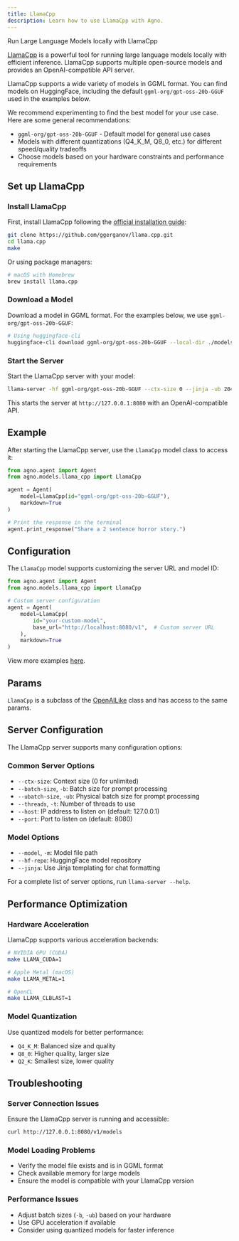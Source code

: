 ```yaml
---
title: LlamaCpp
description: Learn how to use LlamaCpp with Agno.
---
```


Run Large Language Models locally with LlamaCpp

[LlamaCpp](https://github.com/ggerganov/llama.cpp) is a powerful tool for running large language models locally with efficient inference. LlamaCpp supports multiple open-source models and provides an OpenAI-compatible API server.

LlamaCpp supports a wide variety of models in GGML format. You can find models on HuggingFace, including the default `ggml-org/gpt-oss-20b-GGUF` used in the examples below.

We recommend experimenting to find the best model for your use case. Here are some general recommendations:

- `ggml-org/gpt-oss-20b-GGUF` - Default model for general use cases
- Models with different quantizations (Q4_K_M, Q8_0, etc.) for different speed/quality tradeoffs
- Choose models based on your hardware constraints and performance requirements

## Set up LlamaCpp

### Install LlamaCpp

First, install LlamaCpp following the [official installation guide](https://github.com/ggerganov/llama.cpp):

```bash install
git clone https://github.com/ggerganov/llama.cpp.git
cd llama.cpp
make
```

Or using package managers:

```bash brew install
# macOS with Homebrew
brew install llama.cpp
```

### Download a Model

Download a model in GGML format. For the examples below, we use `ggml-org/gpt-oss-20b-GGUF`:

```bash download model
# Using huggingface-cli
huggingface-cli download ggml-org/gpt-oss-20b-GGUF --local-dir ./models/gpt-oss-20b
```

### Start the Server

Start the LlamaCpp server with your model:

```bash start server
llama-server -hf ggml-org/gpt-oss-20b-GGUF --ctx-size 0 --jinja -ub 2048 -b 2048
```

This starts the server at `http://127.0.0.1:8080` with an OpenAI-compatible API.

## Example

After starting the LlamaCpp server, use the `LlamaCpp` model class to access it:

<CodeGroup>

```python agent.py
from agno.agent import Agent
from agno.models.llama_cpp import LlamaCpp

agent = Agent(
    model=LlamaCpp(id="ggml-org/gpt-oss-20b-GGUF"),
    markdown=True
)

# Print the response in the terminal
agent.print_response("Share a 2 sentence horror story.")
```

</CodeGroup>

## Configuration

The `LlamaCpp` model supports customizing the server URL and model ID:

<CodeGroup>

```python custom_config.py
from agno.agent import Agent
from agno.models.llama_cpp import LlamaCpp

# Custom server configuration
agent = Agent(
    model=LlamaCpp(
        id="your-custom-model",
        base_url="http://localhost:8080/v1",  # Custom server URL
    ),
    markdown=True
)
```

</CodeGroup>

<Note> View more examples [here](/examples/models/llama_cpp/basic). </Note>

## Params

<Snippet file="model-llama-cpp-params.mdx" />

`LlamaCpp` is a subclass of the [OpenAILike](/concepts/models/openai-like) class and has access to the same params.

## Server Configuration

The LlamaCpp server supports many configuration options:

### Common Server Options

- `--ctx-size`: Context size (0 for unlimited)
- `--batch-size`, `-b`: Batch size for prompt processing
- `--ubatch-size`, `-ub`: Physical batch size for prompt processing
- `--threads`, `-t`: Number of threads to use
- `--host`: IP address to listen on (default: 127.0.0.1)
- `--port`: Port to listen on (default: 8080)

### Model Options

- `--model`, `-m`: Model file path
- `--hf-repo`: HuggingFace model repository
- `--jinja`: Use Jinja templating for chat formatting

For a complete list of server options, run `llama-server --help`.

## Performance Optimization

### Hardware Acceleration

LlamaCpp supports various acceleration backends:

```bash gpu acceleration
# NVIDIA GPU (CUDA)
make LLAMA_CUDA=1

# Apple Metal (macOS)
make LLAMA_METAL=1

# OpenCL
make LLAMA_CLBLAST=1
```

### Model Quantization

Use quantized models for better performance:

- `Q4_K_M`: Balanced size and quality
- `Q8_0`: Higher quality, larger size
- `Q2_K`: Smallest size, lower quality

## Troubleshooting

### Server Connection Issues

Ensure the LlamaCpp server is running and accessible:

```bash check server
curl http://127.0.0.1:8080/v1/models
```

### Model Loading Problems

- Verify the model file exists and is in GGML format
- Check available memory for large models
- Ensure the model is compatible with your LlamaCpp version

### Performance Issues

- Adjust batch sizes (`-b`, `-ub`) based on your hardware
- Use GPU acceleration if available
- Consider using quantized models for faster inference
